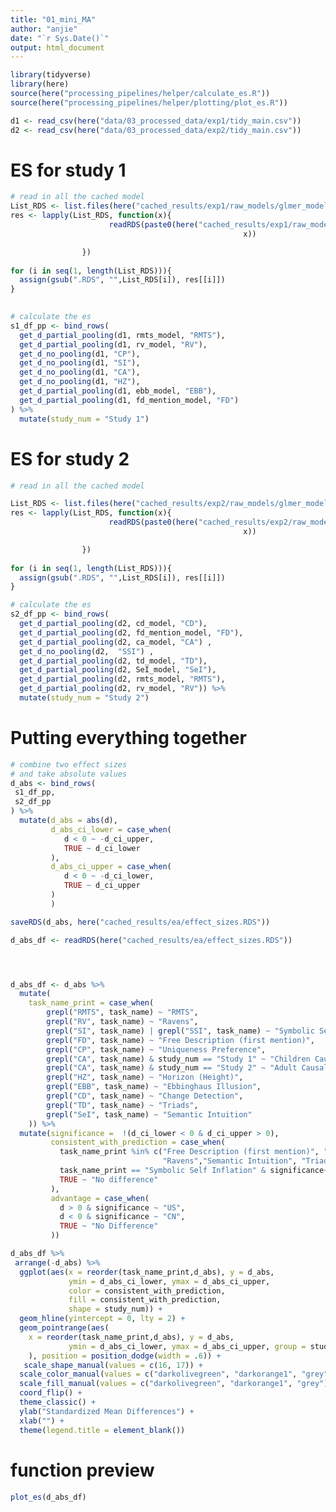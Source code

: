 ```yaml
---
title: "01_mini_MA"
author: "anjie"
date: "`r Sys.Date()`"
output: html_document
---
```


```r
library(tidyverse)
library(here)
source(here("processing_pipelines/helper/calculate_es.R"))
source(here("processing_pipelines/helper/plotting/plot_es.R"))

d1 <- read_csv(here("data/03_processed_data/exp1/tidy_main.csv"))
d2 <- read_csv(here("data/03_processed_data/exp2/tidy_main.csv"))
```

# ES for study 1

```r
# read in all the cached model
List_RDS <- list.files(here("cached_results/exp1/raw_models/glmer_models/"))
res <- lapply(List_RDS, function(x){
                      readRDS(paste0(here("cached_results/exp1/raw_models/glmer_models/"), 
                                                    x))

                })
                  
for (i in seq(1, length(List_RDS))){
  assign(gsub(".RDS", "",List_RDS[i]), res[[i]])
}

  
# calculate the es
s1_df_pp <- bind_rows(
  get_d_partial_pooling(d1, rmts_model, "RMTS"), 
  get_d_partial_pooling(d1, rv_model, "RV"),
  get_d_no_pooling(d1, "CP"),
  get_d_no_pooling(d1, "SI"),
  get_d_no_pooling(d1, "CA"),
  get_d_no_pooling(d1, "HZ"),
  get_d_partial_pooling(d1, ebb_model, "EBB"),
  get_d_partial_pooling(d1, fd_mention_model, "FD")
) %>% 
  mutate(study_num = "Study 1")             
```

# ES for study 2


```r
# read in all the cached model

List_RDS <- list.files(here("cached_results/exp2/raw_models/glmer_models/"))
res <- lapply(List_RDS, function(x){
                      readRDS(paste0(here("cached_results/exp2/raw_models/glmer_models/"), 
                                                    x))

                })
                  
for (i in seq(1, length(List_RDS))){
  assign(gsub(".RDS", "",List_RDS[i]), res[[i]])
}

# calculate the es
s2_df_pp <- bind_rows(
  get_d_partial_pooling(d2, cd_model, "CD"), 
  get_d_partial_pooling(d2, fd_mention_model, "FD"),
  get_d_partial_pooling(d2, ca_model, "CA") , 
  get_d_no_pooling(d2,  "SSI") , 
  get_d_partial_pooling(d2, td_model, "TD"), 
  get_d_partial_pooling(d2, SeI_model, "SeI"), 
  get_d_partial_pooling(d2, rmts_model, "RMTS"), 
  get_d_partial_pooling(d2, rv_model, "RV")) %>% 
  mutate(study_num = "Study 2")
```

# Putting everything together 

```r
# combine two effect sizes
# and take absolute values 
d_abs <- bind_rows(
 s1_df_pp, 
 s2_df_pp
) %>% 
  mutate(d_abs = abs(d), 
         d_abs_ci_lower = case_when(
            d < 0 ~ -d_ci_upper,
            TRUE ~ d_ci_lower
         ), 
         d_abs_ci_upper = case_when(
            d < 0 ~ -d_ci_lower,
            TRUE ~ d_ci_upper
         )
         )

saveRDS(d_abs, here("cached_results/ea/effect_sizes.RDS"))

d_abs_df <- readRDS(here("cached_results/ea/effect_sizes.RDS"))




d_abs_df <- d_abs %>% 
  mutate(
    task_name_print = case_when(
        grepl("RMTS", task_name) ~ "RMTS", 
        grepl("RV", task_name) ~ "Ravens", 
        grepl("SI", task_name) | grepl("SSI", task_name) ~ "Symbolic Self Inflation", 
        grepl("FD", task_name) ~ "Free Description (first mention)", 
        grepl("CP", task_name) ~ "Uniqueness Preference", 
        grepl("CA", task_name) & study_num == "Study 1" ~ "Children Causal Attribution", 
        grepl("CA", task_name) & study_num == "Study 2" ~ "Adult Causal Attribution", 
        grepl("HZ", task_name) ~ "Horizon (Height)", 
        grepl("EBB", task_name) ~ "Ebbinghaus Illusion", 
        grepl("CD", task_name) ~ "Change Detection", 
        grepl("TD", task_name) ~ "Triads", 
        grepl("SeI", task_name) ~ "Semantic Intuition"
    )) %>% 
  mutate(significance =  !(d_ci_lower < 0 & d_ci_upper > 0), 
         consistent_with_prediction = case_when(
           task_name_print %in% c("Free Description (first mention)", "Adult Causal Attribution", 
                                  "Ravens","Semantic Intuition", "Triads") & significance ~ "Consistent",
           task_name_print == "Symbolic Self Inflation" & significance~ "Inconsistent",
           TRUE ~ "No difference"
         ),
         advantage = case_when(
           d > 0 & significance ~ "US", 
           d < 0 & significance ~ "CN", 
           TRUE ~ "No Difference"
         ))

d_abs_df %>% 
 arrange(-d_abs) %>% 
  ggplot(aes(x = reorder(task_name_print,d_abs), y = d_abs, 
             ymin = d_abs_ci_lower, ymax = d_abs_ci_upper, 
             color = consistent_with_prediction, 
             fill = consistent_with_prediction, 
             shape = study_num)) + 
  geom_hline(yintercept = 0, lty = 2) + 
  geom_pointrange(aes( 
    x = reorder(task_name_print,d_abs), y = d_abs, 
             ymin = d_abs_ci_lower, ymax = d_abs_ci_upper, group = study_num
    ), position = position_dodge(width = .6)) + 
   scale_shape_manual(values = c(16, 17)) + 
  scale_color_manual(values = c("darkolivegreen", "darkorange1", "grey")) + 
  scale_fill_manual(values = c("darkolivegreen", "darkorange1", "grey")) + 
  coord_flip() + 
  theme_classic() + 
  ylab("Standardized Mean Differences") + 
  xlab("") + 
  theme(legend.title = element_blank())
```

# function preview 

```r
plot_es(d_abs_df)
```




